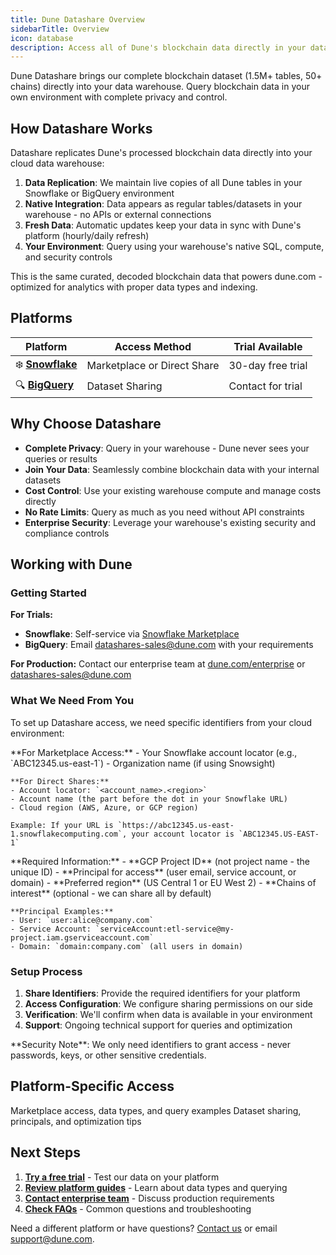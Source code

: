 ```yaml
---
title: Dune Datashare Overview
sidebarTitle: Overview
icon: database
description: Access all of Dune's blockchain data directly in your data warehouse for privacy and control.
---
```


Dune Datashare brings our complete blockchain dataset (1.5M+ tables, 50+ chains) directly into your data warehouse. Query blockchain data in your own environment with complete privacy and control.

## How Datashare Works

Datashare replicates Dune's processed blockchain data directly into your cloud data warehouse:

1. **Data Replication**: We maintain live copies of all Dune tables in your Snowflake or BigQuery environment
2. **Native Integration**: Data appears as regular tables/datasets in your warehouse - no APIs or external connections
3. **Fresh Data**: Automatic updates keep your data in sync with Dune's platform (hourly/daily refresh)
4. **Your Environment**: Query using your warehouse's native SQL, compute, and security controls

<Info>
This is the same curated, decoded blockchain data that powers dune.com - optimized for analytics with proper data types and indexing.
</Info>

## Platforms

| **Platform** | **Access Method** | **Trial Available** |
|-------------|------------------|-------------------|
| ❄️ **[Snowflake](/datashare/datashare-snowflake)** | Marketplace or Direct Share | 30-day free trial |
| 🔍 **[BigQuery](/datashare/datashare-bigquery)** | Dataset Sharing | Contact for trial |

## Why Choose Datashare

- **Complete Privacy**: Query in your warehouse - Dune never sees your queries or results
- **Join Your Data**: Seamlessly combine blockchain data with your internal datasets
- **Cost Control**: Use your existing warehouse compute and manage costs directly
- **No Rate Limits**: Query as much as you need without API constraints
- **Enterprise Security**: Leverage your warehouse's existing security and compliance controls

## Working with Dune

### Getting Started

**For Trials:**
- **Snowflake**: Self-service via [Snowflake Marketplace](https://app.snowflake.com/marketplace/providers/GZSVZMYSCO/Dune)
- **BigQuery**: Email datashares-sales@dune.com with your requirements

**For Production:** Contact our enterprise team at [dune.com/enterprise](https://dune.com/enterprise) or datashares-sales@dune.com

### What We Need From You

To set up Datashare access, we need specific identifiers from your cloud environment:

<AccordionGroup>
  <Accordion title="Snowflake Requirements">
    **For Marketplace Access:**
    - Your Snowflake account locator (e.g., `ABC12345.us-east-1`)
    - Organization name (if using Snowsight)
    
    **For Direct Shares:**
    - Account locator: `<account_name>.<region>` 
    - Account name (the part before the dot in your Snowflake URL)
    - Cloud region (AWS, Azure, or GCP region)
    
    Example: If your URL is `https://abc12345.us-east-1.snowflakecomputing.com`, your account locator is `ABC12345.US-EAST-1`
  </Accordion>
  
  <Accordion title="BigQuery Requirements">
    **Required Information:**
    - **GCP Project ID** (not project name - the unique ID)
    - **Principal for access** (user email, service account, or domain)
    - **Preferred region** (US Central 1 or EU West 2)
    - **Chains of interest** (optional - we can share all by default)
    
    **Principal Examples:**
    - User: `user:alice@company.com`
    - Service Account: `serviceAccount:etl-service@my-project.iam.gserviceaccount.com`
    - Domain: `domain:company.com` (all users in domain)
  </Accordion>
</AccordionGroup>

### Setup Process

1. **Share Identifiers**: Provide the required identifiers for your platform
2. **Access Configuration**: We configure sharing permissions on our side
3. **Verification**: We'll confirm when data is available in your environment
4. **Support**: Ongoing technical support for queries and optimization

<Warning>
**Security Note**: We only need identifiers to grant access - never passwords, keys, or other sensitive credentials.
</Warning>

## Platform-Specific Access

<CardGroup cols={2}>
  <Card title="Snowflake Guide" icon="snowflake" href="/datashare/datashare-snowflake">
    Marketplace access, data types, and query examples
  </Card>
  <Card title="BigQuery Guide" icon="cloud" href="/datashare/datashare-bigquery">
    Dataset sharing, principals, and optimization tips
  </Card>
</CardGroup>

## Next Steps

1. **[Try a free trial](/datashare/datashare-trial)** - Test our data on your platform
2. **[Review platform guides](/datashare/datashare-snowflake)** - Learn about data types and querying
3. **[Contact enterprise team](https://dune.com/enterprise)** - Discuss production requirements
4. **[Check FAQs](/datashare/datashare-faqs)** - Common questions and troubleshooting

Need a different platform or have questions? [Contact us](https://dune.com/enterprise) or email support@dune.com.
